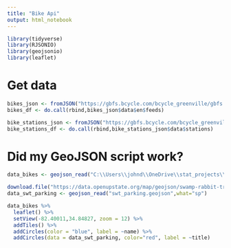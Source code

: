 ```yaml
---
title: "Bike Api"
output: html_notebook
---
```


```r
library(tidyverse)
library(RJSONIO)
library(geojsonio)
library(leaflet)
```


# Get data

```r
bikes_json <- fromJSON("https://gbfs.bcycle.com/bcycle_greenville/gbfs.json")
bikes_df <- do.call(rbind,bikes_json$data$en$feeds)

bike_stations_json <- fromJSON("https://gbfs.bcycle.com/bcycle_greenville/station_information.json")
bike_stations_df <- do.call(rbind,bike_stations_json$data$stations)

```


# Did my GeoJSON script work?

```r
data_bikes <- geojson_read("C:\\Users\\johnd\\OneDrive\\stat_projects\\hackathon_2018\\BCycle_stations.geojson",what="sp")

download.file("https://data.openupstate.org/map/geojson/swamp-rabbit-trail-parking",destfile="swt_parking.geojson")
data_swt_parking <- geojson_read("swt_parking.geojson",what="sp")

data_bikes %>% 
  leaflet() %>% 
  setView(-82.40011,34.84827, zoom = 12) %>% 
  addTiles() %>% 
  addCircles(color = "blue", label = ~name) %>% 
  addCircles(data = data_swt_parking, color="red", label = ~title)
  
```

